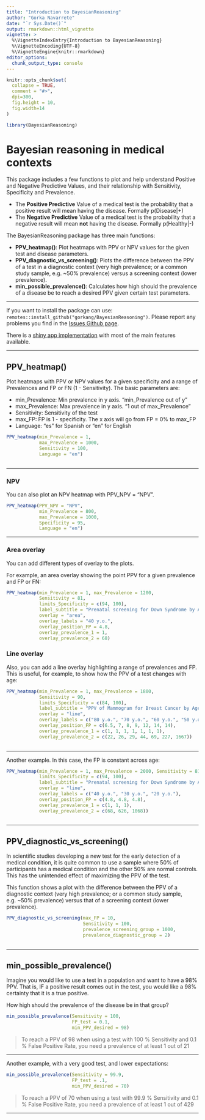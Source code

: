 ```yaml
---
title: "Introduction to BayesianReasoning"
author: "Gorka Navarrete"
date: "`r Sys.Date()`"
output: rmarkdown::html_vignette
vignette: >
  %\VignetteIndexEntry{Introduction to BayesianReasoning}
  %\VignetteEncoding{UTF-8}
  %\VignetteEngine{knitr::rmarkdown}
editor_options: 
  chunk_output_type: console
---
```


```r
knitr::opts_chunk$set(
  collapse = TRUE,
  comment = "#>",
  dpi=300,
  fig.height = 10,
  fig.width=14
)
```

```r
library(BayesianReasoning)
```

# Bayesian reasoning in medical contexts

This package includes a few functions to plot and help understand Positive and Negative Predictive Values, and their relationship with Sensitivity, Specificity and Prevalence.  

+ The **Positive Predictive** Value of a medical test is the probability that a positive result will mean having the disease. Formally p(Disease|+)
+ The **Negative Predictive** Value of a medical test is the probability that a negative result will mean **not** having the disease. Formally p(Healthy|-)  


The BayesianReasoning package has three main functions:  

+ **PPV_heatmap()**: Plot heatmaps with PPV or NPV values for the given test and disease parameters.
+ **PPV_diagnostic_vs_screening()**: Plots the difference between the PPV of a test in a diagnostic context (very high prevalence; or a common study sample, e.g. ~50% prevalence) versus a screening context (lower prevalence).
+ **min_possible_prevalence()**: Calculates how high should the prevalence of a disease be to reach a desired PPV given certain test parameters.  


--- 

If you want to install the package can use: `remotes::install_github("gorkang/BayesianReasoning")`. Please report any problems you find in the [Issues Github page](https://github.com/gorkang/BayesianReasoning/issues).  

There is a [shiny app implementation](https://gorkang.shinyapps.io/BayesianReasoning/) with most of the main features available.  

---


## PPV_heatmap()

Plot heatmaps with PPV or NPV values for a given specificity and a range of Prevalences and FP or FN (1 - Sensitivity). The basic parameters are:

* min_Prevalence: Min prevalence in y axis. "min_Prevalence out of y"  
* max_Prevalence: Max prevalence in y axis. "1 out of max_Prevalence"  
* Sensitivity: Sensitivity of the test  
* max_FP: FP is 1 - specificity. The x axis will go from FP = 0% to max_FP  
* Language: "es" for Spanish or "en" for English  

```r

PPV_heatmap(min_Prevalence = 1,
            max_Prevalence = 1000, 
            Sensitivity = 100, 
            Language = "en")
            
```  




---   

### NPV

You can also plot an NPV heatmap with PPV_NPV = "NPV".  

```r

PPV_heatmap(PPV_NPV = "NPV",
            min_Prevalence = 800,
            max_Prevalence = 1000, 
            Specificity = 95, 
            Language = "en")

```



--- 


### Area overlay

You can add different types of overlay to the plots. 

For example, an area overlay showing the point PPV for a given prevalence and FP or FN:  


```r

PPV_heatmap(min_Prevalence = 1, max_Prevalence = 1200, 
            Sensitivity = 81, 
            limits_Specificity = c(94, 100),
            label_subtitle = "Prenatal screening for Down Syndrome by Age",
            overlay = "area",
            overlay_labels = "40 y.o.",
            overlay_position_FP = 4.8,
            overlay_prevalence_1 = 1,
            overlay_prevalence_2 = 68)

```




### Line overlay

Also, you can add a line overlay highlighting a range of prevalences and FP. This is useful, for example, to show how the PPV of a test changes with age:  


```r

PPV_heatmap(min_Prevalence = 1, max_Prevalence = 1800, 
            Sensitivity = 90, 
            limits_Specificity = c(84, 100),
            label_subtitle = "PPV of Mammogram for Breast Cancer by Age",
            overlay = "line", 
            overlay_labels = c("80 y.o.", "70 y.o.", "60 y.o.", "50 y.o.", "40 y.o.", "30 y.o.", "20  y.o."),
            overlay_position_FP = c(6.5, 7, 8, 9, 12, 14, 14),
            overlay_prevalence_1 = c(1, 1, 1, 1, 1, 1, 1),
            overlay_prevalence_2 = c(22, 26, 29, 44, 69, 227, 1667))
                
```


---   

Another example. In this case, the FP is constant across age:

```r

PPV_heatmap(min_Prevalence = 1, max_Prevalence = 2000, Sensitivity = 81, 
            limits_Specificity = c(94, 100),
            label_subtitle = "Prenatal screening for Down Syndrome by Age",
            overlay = "line",
            overlay_labels = c("40 y.o.", "30 y.o.", "20 y.o."),
            overlay_position_FP = c(4.8, 4.8, 4.8),
            overlay_prevalence_1 = c(1, 1, 1),
            overlay_prevalence_2 = c(68, 626, 1068))
                
```


---   

## PPV_diagnostic_vs_screening()

In scientific studies developing a new test for the early detection of a medical condition, it is quite common to use a sample where 50% of participants has a medical condition and the other 50% are normal controls. This has the unintended effect of maximizing the PPV of the test.  

This function shows a plot with the difference between the PPV of a diagnostic context (very high prevalence; or a common study sample, e.g. ~50% prevalence) versus that of a screening context (lower prevalence).  


```r

PPV_diagnostic_vs_screening(max_FP = 10, 
                            Sensitivity = 100, 
                            prevalence_screening_group = 1000, 
                            prevalence_diagnostic_group = 2)
                            
```  




---   

## min_possible_prevalence()

Imagine you would like to use a test in a population and want to have a 98% PPV. That is, IF a positive result comes out in the test, you would like a 98% certainty that it is a true positive.  

How high should the prevalence of the disease be in that group?  

```r 
min_possible_prevalence(Sensitivity = 100, 
                        FP_test = 0.1, 
                        min_PPV_desired = 98)
```

> To reach a PPV of 98 when using a test with 100 % Sensitivity and 0.1 % False Positive Rate, you need a prevalence of at least 1 out of 21

--- 

Another example, with a very good test, and lower expectations:  

```r 
min_possible_prevalence(Sensitivity = 99.9, 
                        FP_test = .1, 
                        min_PPV_desired = 70)
```

> To reach a PPV of 70 when using a test with 99.9 % Sensitivity and 0.1 % False Positive Rate, you need a prevalence of at least 1 out of 429

--- 

